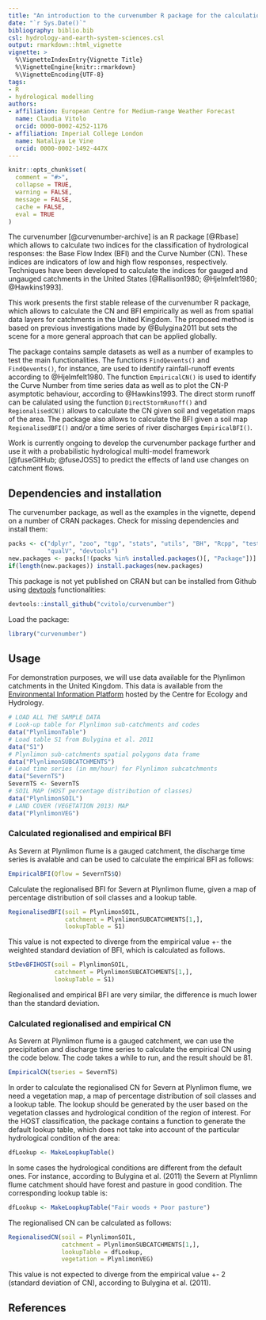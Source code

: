 ```yaml
---
title: "An introduction to the curvenumber R package for the calculation of Base Flow Index and Curve Number"
date: "`r Sys.Date()`"
bibliography: biblio.bib
csl: hydrology-and-earth-system-sciences.csl
output: rmarkdown::html_vignette
vignette: >
  %\VignetteIndexEntry{Vignette Title}
  %\VignetteEngine{knitr::rmarkdown}
  %\VignetteEncoding{UTF-8}
tags:
- R
- hydrological modelling
authors:
- affiliation: European Centre for Medium-range Weather Forecast
  name: Claudia Vitolo
  orcid: 0000-0002-4252-1176
- affiliation: Imperial College London
  name: Nataliya Le Vine
  orcid: 0000-0002-1492-447X
---
```


```r
knitr::opts_chunk$set(
  comment = "#>",
  collapse = TRUE,
  warning = FALSE,
  message = FALSE,
  cache = FALSE,
  eval = TRUE
)
```

The curvenumber [@curvenumber-archive] is an R package [@Rbase] which allows to calculate two indices for the classification of hydrological responses: the Base Flow Index (BFI) and the Curve Number (CN). These indices are indicators of low and high flow responses, respectively. Techniques have been developed to calculate the indices for gauged and ungauged catchments in the United States [@Rallison1980; @Hjelmfelt1980; @Hawkins1993]. 

This work presents the first stable release of the curvenumber R package, which allows to calculate the CN and BFI empirically as well as from spatial data layers for catchments in the United Kingdom. The proposed method is based on previous investigations made by @Bulygina2011 but sets the scene for a more general approach that can be applied globally.

The package contains sample datasets as well as a number of examples to test the main functionalities. The functions `FindQevents()` and `FindQevents()`, for instance, are used to identify rainfall-runoff events according to @Hjelmfelt1980. The function `EmpiricalCN()` is used to identify the Curve Number from time series data as well as to plot the CN-P asymptotic behaviour, according to @Hawkins1993. The direct storm runoff can be calulated using the function `DirectStormRunoff()` and `RegionalisedCN()` allows to calculate the CN given soil and vegetation maps of the area. The package also allows to calculate the BFI given a soil map `RegionalisedBFI()` and/or a time series of river discharges `EmpiricalBFI()`.

Work is currently ongoing to develop the curvenumber package further and use it with a probabilistic hydrological multi-model framework [@fuseGitHub; @fuseJOSS] to predict the effects of land use changes on catchment flows.

## Dependencies and installation
The curvenumber package, as well as the examples in the vignette, depend on a number of CRAN packages. Check for missing dependencies and install them:

```r
packs <- c("dplyr", "zoo", "tgp", "stats", "utils", "BH", "Rcpp", "testthat",
           "qualV", "devtools")
new.packages <- packs[!(packs %in% installed.packages()[, "Package"])]
if(length(new.packages)) install.packages(new.packages)
```

This package is not yet published on CRAN but can be installed from Github using [devtools](https://github.com/hadley/devtools) functionalities:
```r
devtools::install_github("cvitolo/curvenumber")
```

Load the package:
```r
library("curvenumber")
```

## Usage
For demonstration purposes, we will use data available for the Plynlimon catchments in the United Kingdom. This data is available from the [Environmental Information Platform](https://eip.ceh.ac.uk/) hosted by the Centre for Ecology and Hydrology.

```r
# LOAD ALL THE SAMPLE DATA
# Look-up table for Plynlimon sub-catchments and codes
data("PlynlimonTable")
# Load table S1 from Bulygina et al. 2011
data("S1")
# Plynlimon sub-catchments spatial polygons data frame
data("PlynlimonSUBCATCHMENTS")
# Load time series (in mm/hour) for Plynlimon subcatchments
data("SevernTS")
SevernTS <- SevernTS
# SOIL MAP (HOST percentage distribution of classes)
data("PlynlimonSOIL")
# LAND COVER (VEGETATION 2013) MAP
data("PlynlimonVEG")
```

### Calculated regionalised and empirical BFI
As Severn at Plynlimon flume is a gauged catchment, the discharge time series is avalable and can be used to calculate the empirical BFI as follows:
```r
EmpiricalBFI(Qflow = SevernTS$Q)
```

Calculate the regionalised BFI for Severn at Plynlimon flume, given a map of percentage distribution of soil classes and a lookup table.
```r
RegionalisedBFI(soil = PlynlimonSOIL, 
                catchment = PlynlimonSUBCATCHMENTS[1,], 
                lookupTable = S1)
```

This value is not expected to diverge from the empirical value +- the weighted standard deviation of BFI, which is calculated as follows.
```r
StDevBFIHOST(soil = PlynlimonSOIL, 
             catchment = PlynlimonSUBCATCHMENTS[1,],
             lookupTable = S1)
```

Regionalised and empirical BFI are very similar, the difference is much lower than the standard deviation.

### Calculated regionalised and empirical CN
As Severn at Plynlimon flume is a gauged catchment, we can use the precipitation and discharge time series to calculate the empirical CN using the code below. The code takes a while to run, and the result should be 81.
```r
EmpiricalCN(tseries = SevernTS)
```

In order to calculate the regionalised CN for Severn at Plynlimon flume, we need a vegetation map, a map of percentage distribution of soil classes and a lookup table. The lookup should be generated by the user based on the vegetation classes and hydrological condition of the region of interest. For the HOST classification, the package contains a function to generate the default lookup table, which does not take into account of the particular hydrological condition of the area:
```r
dfLookup <- MakeLoopkupTable()
```

In some cases the hydrological conditions are different from the default ones. For instance, according to Bulygina et al. (2011) the Severn at Plynlimn flume catchment should have forest and pasture in good condition. The corresponding lookup table is:
```r
dfLookup <- MakeLoopkupTable("Fair woods + Poor pasture")
```

The regionalised CN can be calculated as follows:
```r
RegionalisedCN(soil = PlynlimonSOIL,
               catchment = PlynlimonSUBCATCHMENTS[1,],
               lookupTable = dfLookup,
               vegetation = PlynlimonVEG)
```

This value is not expected to diverge from the empirical value +- 2 (standard deviation of CN), according to Bulygina et al. (2011).

## References

